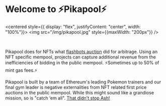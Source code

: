 
# Welcome to ⚡️Pikapool⚡️

<centered style={{ display: "flex", justifyContent: "center", width: "100%"}}>
  <img src="/img/pikapool.jpg" style={{maxWidth: "200px"}} />
</centered>

<br/>

Pikapool does for NFTs what [flashbots auction](https://www.flashbots.net/) did for arbitrage.  Using an NFT specific mempool, projects can capture additional revenue from the inefficiencies of bidding in the public mempool. ⚡️Sometimes up to 50% of mint gas fees.⚡️

Pikapool is built by a team of Ethereum's leading Pokemon trainers and our final gym leader is negative externalities from NFT related first price auctions in the public mempool.  While this might sound like a grandiose mission, so is "catch ‘em all". [That didn't stop Ash!](https://www.usatoday.com/story/entertainment/tv/2022/11/13/ash-ketchum-becomes-pokemon-world-champion/10691331002/)





